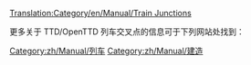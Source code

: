 [[Translation:Category/en/Manual/Train Junctions]]

更多关于 TTD/OpenTTD 列车交叉点的信息可于下列网站处找到：
{{Page:zh/社区/交叉点/链接}}

[[Category:zh/Manual/列车]]
[[Category:zh/Manual/建造]]